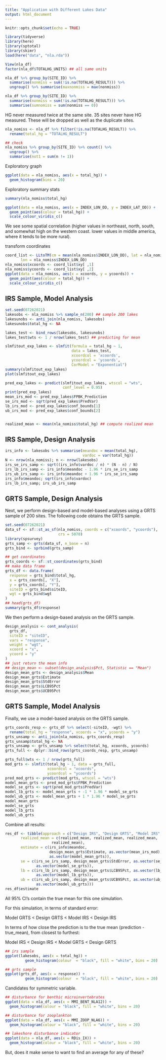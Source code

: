 ```yaml
---
title: "Application with Different Lakes Data"
output: html_document
---
```


```r
knitr::opts_chunk$set(echo = TRUE)
```

```r
library(tidyverse)
library(here)
library(sptotal)
library(skimr)
load(here("data", "nla.rda"))
```

```r
View(nla_df)
factor(nla_df$TOTALHG_UNITS) ## all same units
```

```r
nla_df %>% group_by(SITE_ID) %>%
  summarise(nonmiss = sum(!is.na(TOTALHG_RESULT))) %>%
  ungroup() %>% summarise(maxnonmiss = max(nonmiss))

nla_df %>% group_by(SITE_ID) %>%
  summarise(nonmiss = sum(!is.na(TOTALHG_RESULT))) %>%
  summarise(sumnomiss = sum(nonmiss == 0))
```

HG never measured twice at the same site. 35 sites never have HG measured. These will be dropped as well as the duplicate sites.

```r
nla_nomiss <- nla_df %>% filter(!is.na(TOTALHG_RESULT)) %>%
  rename(total_hg = "TOTALHG_RESULT")

## check
nla_nomiss %>% group_by(SITE_ID) %>% count() %>%
  ungroup() %>%
  summarise(not1 = sum(n != 1))
```

Exploratory graph

```r
ggplot(data = nla_nomiss, aes(x = total_hg)) +
  geom_histogram(bins = 20)
```

Exploratory summary stats

```r
summary(nla_nomiss$total_hg)
```

```r
ggplot(data = nla_nomiss, aes(x = INDEX_LON_DD, y = INDEX_LAT_DD)) +
  geom_point(aes(colour = total_hg)) +
  scale_colour_viridis_c()
```

We see some spatial correlation (higher values in northeast, north, south, and somewhat high on the western coast. lower values in middle america, where it tends to be more rural).

transform coordinates

```r
coord_list <- LLtoTM(cm = mean(nla_nomiss$INDEX_LON_DD), lat = nla_nomiss$INDEX_LAT_DD,
       lon = nla_nomiss$INDEX_LON_DD)
nla_nomiss$xcoords <- coord_list$xy[ ,1]
nla_nomiss$ycoords <- coord_list$xy[ ,2]
ggplot(data = nla_nomiss, aes(x = xcoords, y = ycoords)) +
  geom_point(aes(colour = total_hg)) +
  scale_colour_viridis_c()
```

## IRS Sample, Model Analysis

```r
set.seed(07262021)
lakesobs <- nla_nomiss %>% sample_n(200) ## sample 200 lakes
lakesunobs <- anti_join(nla_nomiss, lakesobs)
lakesunobs$total_hg <- NA

lakes_test <- bind_rows(lakesobs, lakesunobs) 
lakes_test$wts <- 1 / nrow(lakes_test) ## predicting for mean
```

```r
slmfitout_exp_lakes <- slmfit(formula = total_hg ~ 1,
                              data = lakes_test, 
                              xcoordcol = 'xcoords',
                              ycoordcol = 'ycoords',
                              CorModel = "Exponential")
summary(slmfitout_exp_lakes)
plot(slmfitout_exp_lakes)
```

```r
pred_exp_lakes <- predict(slmfitout_exp_lakes, wtscol = "wts",
                          conf_level = 0.95)
print(pred_exp_lakes)
mean_irs_mod <- pred_exp_lakes$FPBK_Prediction
se_irs_mod <- sqrt(pred_exp_lakes$PredVar)
lb_irs_mod <- pred_exp_lakes$conf_bounds[1]
ub_irs_mod <- pred_exp_lakes$conf_bounds[2]


realized_mean <- mean(nla_nomiss$total_hg) ## compute realized mean
```

## IRS Sample, Design Analysis

```r
irs_info <- lakesobs %>% summarise(meandoc = mean(total_hg),
                                   vardoc = var(total_hg))
N <- nrow(nla_nomiss); n <- nrow(lakesobs)
irs_se_irs_samp <- sqrt((irs_info$vardoc / n) * (N - n) / N)
irs_lb_irs_samp <- irs_info$meandoc - 1.96 * irs_se_irs_samp
irs_ub_irs_samp <- irs_info$meandoc + 1.96 * irs_se_irs_samp
irs_info$meandoc; sqrt(irs_info$vardoc)
irs_lb_irs_samp; irs_ub_irs_samp
```

## GRTS Sample, Design Analysis

Next, we perform design-based and model-based analyses using a GRTS sample of 200 sites. The following code obtains the GRTS sample.

```r
set.seed(07262021)
data_sf <- sf::st_as_sf(nla_nomiss, coords = c("xcoords", "ycoords"),
                        crs = 5070)
library(spsurvey)
grts_samp <- grts(data_sf, n_base = n)
grts_bind <- sprbind(grts_samp)

## get coordinates
grts_coords <- sf::st_coordinates(grts_bind)
## make data frame
grts_df <- data.frame(
  response = grts_bind$total_hg,
  x = grts_coords[, "X"],
  y = grts_coords[, "Y"],
  siteID = grts_bind$siteID,
  wgt = grts_bind$wgt
)
## head(grts_df)
summary(grts_df$response)
```

We then perform a design-based analysis on the GRTS sample.

```r
design_analysis <- cont_analysis(
  grts_df,
  siteID = "siteID",
  vars = "response",
  weight = "wgt",
  xcoord = "x",
  ycoord = "y"
)
## just return the mean info
## design_mean <- subset(design_analysis$Pct, Statistic == "Mean")
design_mean_grts <- design_analysis$Mean
design_mean_grts$Estimate
design_mean_grts$StdError
design_mean_grts$LCB95Pct
design_mean_grts$UCB95Pct
```

## GRTS Sample, Model Analysis

Finally, we use a model-based analysis on the GRTS sample. 

```r
grts_coords_resp <- grts_df %>% select(-siteID, -wgt) %>%
  rename(total_hg = "response", xcoords = "x", ycoords = "y")
grts_unsamp <- anti_join(nla_nomiss, grts_coords_resp)
grts_unsamp$total_hg <- NA
grts_unsamp <- grts_unsamp %>% select(total_hg, xcoords, ycoords)
grts_full <- dplyr::bind_rows(grts_coords_resp, grts_unsamp)
```

```r
grts_full$wts <- 1 / nrow(grts_full)
mod_grts <- slmfit(total_hg ~ 1, data = grts_full,
                   xcoordcol = "xcoords",
                   ycoordcol = "ycoords")
pred_mod_grts <- predict(mod_grts, wtscol = "wts")
model_mean_grts <- pred_mod_grts$FPBK_Prediction
model_se_grts <- sqrt(pred_mod_grts$PredVar)
model_lb_grts <- model_mean_grts + -1 * 1.96 * model_se_grts
model_ub_grts <- model_mean_grts + 1 * 1.96 * model_se_grts
model_mean_grts
model_se_grts
model_lb_grts
model_ub_grts
```

Combine all results:

```r
res_df <- tibble(approach = c("Design IRS", "Design GRTS", "Model IRS", "Model GRTS"),
       realized_mean = c(realized_mean, realized_mean, realized_mean,
                     realized_mean),
       estimate = c(irs_info$meandoc,
                    design_mean_grts$Estimate, as.vector(mean_irs_mod),
                    as.vector(model_mean_grts)),
       se = c(irs_se_irs_samp, design_mean_grts$StdError, as.vector(se_irs_mod),
              as.vector(model_se_grts)),
       lb = c(irs_lb_irs_samp, design_mean_grts$LCB95Pct, as.vector(lb_irs_mod),
              as.vector(model_lb_grts)),
       ub = c(irs_ub_irs_samp, design_mean_grts$UCB95Pct, as.vector(ub_irs_mod),
              as.vector(model_ub_grts)))
res_df$estimate
```

All 95% CI's contain the true mean for this one simulation. 

For this simulation, in terms of standard error:

Model GRTS < Design GRTS < Model IRS < Design IRS

In terms of how close the prediction is to the true mean (prediction - true_mean), from closest to furthest:

Model IRS < Design IRS < Model GRTS < Design GRTS

```r
## irs sample
ggplot(lakesobs, aes(x = total_hg)) +
         geom_histogram(colour  = "black", fill = "white", bins = 20)

## grts sample
ggplot(grts_df, aes(x = response)) +
         geom_histogram(colour  = "black", fill = "white", bins = 20)
```

Candidates for symmetric variable.

```r
## disturbance for benthic microinvertebrates
ggplot(data = nla_df, aes(x = MMI_BENT_NLA12)) +
  geom_histogram(colour = "black", fill = "white", bins = 20)

## disturbance for zooplankton
ggplot(data = nla_df, aes(x = MMI_ZOOP_NLA6)) +
  geom_histogram(colour = "black", fill = "white", bins = 20)

## lakeshore disturbance indicator
ggplot(data = nla_df, aes(x = RDis_IX)) +
  geom_histogram(colour = "black", fill = "white", bins = 20)
```

But, does it make sense to want to find an average for any of these?





